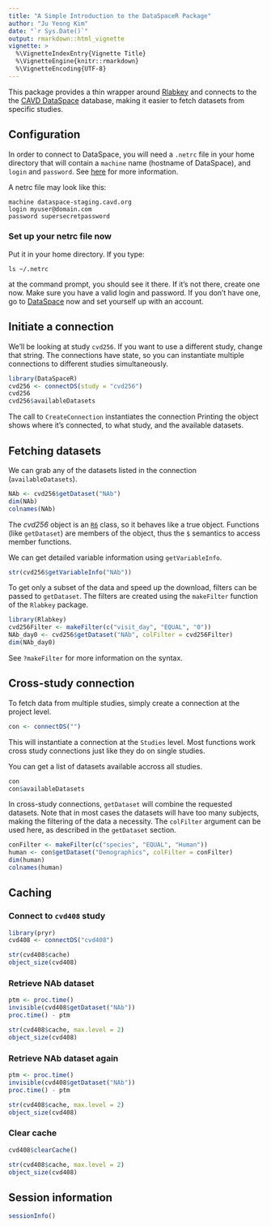 ```yaml
---
title: "A Simple Introduction to the DataSpaceR Package"
author: "Ju Yeong Kim"
date: "`r Sys.Date()`"
output: rmarkdown::html_vignette
vignette: >
  %\VignetteIndexEntry{Vignette Title}
  %\VignetteEngine{knitr::rmarkdown}
  %\VignetteEncoding{UTF-8}
---
```


This package provides a thin wrapper around [Rlabkey](https://cran.r-project.org/web/packages/Rlabkey/index.html) and connects to the the [CAVD DataSpace](https://dataspace-staging.cavd.org) database, making it easier to fetch datasets from specific studies.


## Configuration

In order to connect to DataSpace, you will need a `.netrc` file in your home directory that will contain a `machine` name (hostname of DataSpace), and `login` and `password`. See [here](https://www.labkey.org/wiki/home/Documentation/page.view?name=netrc) for more information.

A netrc file may look like this:

```
machine dataspace-staging.cavd.org
login myuser@domain.com
password supersecretpassword
```

### Set up your netrc file now

Put it in your home directory. If you type:

``` 
ls ~/.netrc
```

at the command prompt, you should see it there. If it's not there, create one now. Make sure you have a valid login and password. If you don't have one, go to [DataSpace](https://dataspace-staging.cavd.org) now and set yourself up with an account.


## Initiate a connection

We'll be looking at study `cvd256`. If you want to use a different study, change that string. The connections have state, so you can instantiate multiple connections to different studies simultaneously.

```r
library(DataSpaceR)
cvd256 <- connectDS(study = "cvd256")
cvd256
cvd256$availableDatasets
```

The call to `CreateConnection` instantiates the connection Printing the object shows where it's connected, to what study, and the available datasets.


## Fetching datasets

We can grab any of the datasets listed in the connection (`availableDatasets`).

```r
NAb <- cvd256$getDataset("NAb")
dim(NAb)
colnames(NAb)
```

The *cvd256* object is an [`R6`](https://cran.r-project.org/web/packages/R6/) class, so it behaves like a true object. Functions (like `getDataset`) are members of the object, thus the `$` semantics to access member functions.

We can get detailed variable information using `getVariableInfo`.

```r
str(cvd256$getVariableInfo("NAb"))
```

To get only a subset of the data and speed up the download, filters can be passed to `getDataset`. The filters are created using the `makeFilter` function of the `Rlabkey` package.

```r
library(Rlabkey)
cvd256Filter <- makeFilter(c("visit_day", "EQUAL", "0"))
NAb_day0 <- cvd256$getDataset("NAb", colFilter = cvd256Filter)
dim(NAb_day0)
```

See `?makeFilter` for more information on the syntax.


## Cross-study connection

To fetch data from multiple studies, simply create a connection at the project level.

```r
con <- connectDS("")
```

This will instantiate a connection at the `Studies` level. Most functions work cross study connections just like they do on single studies.

You can get a list of datasets available accross all studies.

```r
con
con$availableDatasets
```

In cross-study connections, `getDataset` will combine the requested datasets. Note that in most cases the datasets will have too many subjects, making the filtering of the data a necessity. The `colFilter` argument can be used here, as described in the `getDataset` section.

```r
conFilter <- makeFilter(c("species", "EQUAL", "Human"))
human <- con$getDataset("Demographics", colFilter = conFilter)
dim(human)
colnames(human)
```


## Caching

### Connect to `cvd408` study

```r
library(pryr)
cvd408 <- connectDS("cvd408")

str(cvd408$cache)
object_size(cvd408)
```

### Retrieve NAb dataset

```r
ptm <- proc.time()
invisible(cvd408$getDataset("NAb"))
proc.time() - ptm

str(cvd408$cache, max.level = 2)
object_size(cvd408)
```

### Retrieve NAb dataset again

```r
ptm <- proc.time()
invisible(cvd408$getDataset("NAb"))
proc.time() - ptm

str(cvd408$cache, max.level = 2)
object_size(cvd408)
```

### Clear cache

```r
cvd408$clearCache()

str(cvd408$cache, max.level = 2)
object_size(cvd408)
```


## Session information

```r
sessionInfo()
```
